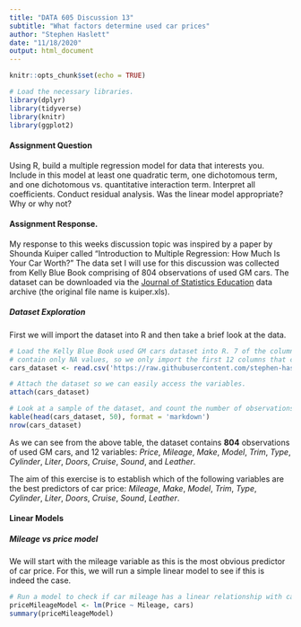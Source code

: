 ```yaml
---
title: "DATA 605 Discussion 13"
subtitle: "What factors determine used car prices"
author: "Stephen Haslett"
date: "11/18/2020"
output: html_document
---
```


```r
knitr::opts_chunk$set(echo = TRUE)

# Load the necessary libraries.
library(dplyr)
library(tidyverse)
library(knitr)
library(ggplot2)
```

#### Assignment Question
Using R, build a multiple regression model for data that interests you. Include in this model at least one quadratic term, one dichotomous term, and one dichotomous vs. quantitative interaction term.  Interpret all coefficients. Conduct residual analysis.  Was the linear model appropriate? Why or why not?

#### Assignment Response.
My response to this weeks discussion topic was inspired by a paper by Shounda Kuiper called "Introduction to Multiple Regression: How Much Is Your Car Worth?" The data set I will use for this discussion was collected from Kelly Blue Book comprising of 804 observations of used GM cars. The dataset can be downloaded via the [Journal of Statistics Education](http://jse.amstat.org/jse_data_archive.htm) data archive (the original file name is kuiper.xls).

##### Dataset Exploration
First we will import the dataset into R and then take a brief look at the data.
```r
# Load the Kelly Blue Book used GM cars dataset into R. 7 of the columns in the data set
# contain only NA values, so we only import the first 12 columns that contain actual data.
cars_dataset <- read.csv('https://raw.githubusercontent.com/stephen-haslett/data605/data605-week-13/KellyBlueBookCarSales.csv')[ ,1:12]

# Attach the dataset so we can easily access the variables.
attach(cars_dataset)

# Look at a sample of the dataset, and count the number of observations.
kable(head(cars_dataset, 50), format = 'markdown')
nrow(cars_dataset)
```

As we can see from the above table, the dataset contains **804** observations of used GM cars, and 12 variables: _Price_, _Mileage_, _Make_, _Model_, _Trim_, _Type_, _Cylinder_, _Liter_, _Doors_, _Cruise_, _Sound_, and _Leather_.

The aim of this exercise is to establish which of the following variables are the best predictors of car price: _Mileage_, _Make_, _Model_, _Trim_, _Type_, _Cylinder_, _Liter_, _Doors_, _Cruise_, _Sound_, _Leather_. 

#### Linear Models

##### Mileage vs price model
We will start with the mileage variable as this is the most obvious predictor of car price. For this, we will run a simple linear model to see if this is indeed the case.
```r
# Run a model to check if car mileage has a linear relationship with car price.
priceMileageModel <- lm(Price ~ Mileage, cars)
summary(priceMileageModel)
```








